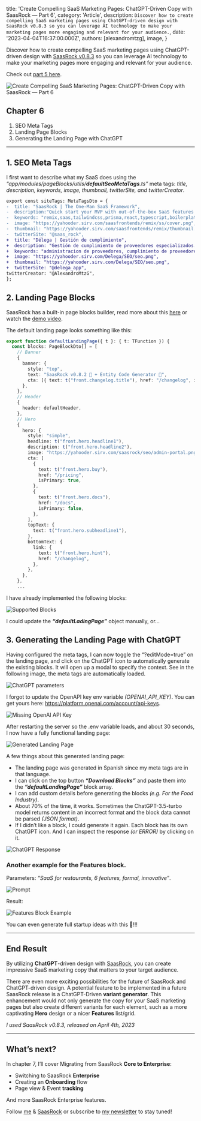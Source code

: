 
  title: 'Create Compelling SaaS Marketing Pages: ChatGPT-Driven Copy with SaasRock — Part 6',
  category: 'Article',
  description: `Discover how to create compelling SaaS marketing pages using ChatGPT-driven design with SaasRock v0.8.3 so you can leverage AI technology to make your marketing pages more engaging and relevant for your audience.`,
  date: '2023-04-04T16:37:00.000Z',
  authors: [alexandromtzg],
  image,
}

Discover how to create compelling SaaS marketing pages using ChatGPT-driven design with [SaasRock v0.8.3](https://saasrock.com/?ref=dev.to&utm_content=saasrock-delega-part-6) so you can leverage AI technology to make your marketing pages more engaging and relevant for your audience.

Check out [part 5 here](https://alexandromtzg.medium.com/building-a-document-and-contract-saas-with-saasrock-part-5-pricing-plans-bd8888f56751).

<img
  src={image}
  alt="Create Compelling SaaS Marketing Pages: ChatGPT-Driven Copy with SaasRock — Part 6"
  className="w-full"
/>

<!--more-->

## Chapter 6

1. SEO Meta Tags
2. Landing Page Blocks
3. Generating the Landing Page with ChatGPT

---

## 1. SEO Meta Tags

I first want to describe what my SaaS does using the _“app/modules/pageBlocks/utils/**defaultSeoMetaTags**.ts”_ meta tags: _title, description, keywords, image, thumbnail, twitterSite, and twitterCreator_.

```diff
export const siteTags: MetaTagsDto = {
-  title: "SaasRock | The One-Man SaaS Framework",
-  description:"Quick start your MVP with out-of-the-box SaaS features like Authentication, Pricing & Subscriptions, Admin & App portals, Entity Builder (CRUD, API, Webhooks, Permissions, Logs...), Blogging, CRM, Email Marketing, Page Block Builder, Notifications, Onboarding, and more.",
-  keywords: "remix,saas,tailwindcss,prisma,react,typescript,boilerplate,saas-kit,saas-boilerplate,stripe,postmark,admin-portal,app-dashboard,multi-tenancy",
-  image: "https://yahooder.sirv.com/saasfrontends/remix/ss/cover.png",
-  thumbnail: "https://yahooder.sirv.com/saasfrontends/remix/thumbnail.png",
-  twitterSite: "@saas_rock",
+  title: "Délega | Gestión de cumplimiento",
+  description: "Gestión de cumplimiento de proveedores especializados. Firma tus contratos y gestiona evidencia de documentación legal de proveedores como Opinión de Cumplimiento SAT, INFONAVIT, IMSS y documentación para REPSE .",
+  keywords: "administracion de proveedores, cumplimiento de proveedores, proveedores, proveedores de servicios, documentacion, gestion de documentos, firma de contratos, contrato digital, infonavit, imss, sat, repse, cumplimiento",
+  image: "https://yahooder.sirv.com/Delega/SEO/seo.png",
+  thumbnail: "https://yahooder.sirv.com/Delega/SEO/seo.png",
+  twitterSite: "@delega_app",
twitterCreator: "@AlexandroMtzG",
};
```

## 2. Landing Page Blocks

SaasRock has a built-in page blocks builder, read more about this [here](https://javascript.plainenglish.io/building-a-page-block-builder-with-remix-and-tailwind-css-f9044a09cfa8) or watch the [demo video](https://www.loom.com/share/aabfac5c4fb94e2698e459fa4a01f948).

The default landing page looks something like this:

```ts
export function defaultLandingPage({ t }: { t: TFunction }) {
  const blocks: PageBlockDto[] = [
    // Banner
    {
      banner: {
        style: "top",
        text: "SaasRock v0.8.2 🎉 + Entity Code Generator 🚀",
        cta: [{ text: t("front.changelog.title"), href: "/changelog", isPrimary: true }],
      },
    },
    // Header
    {
      header: defaultHeader,
    },
    // Hero
    {
      hero: {
        style: "simple",
        headline: t("front.hero.headline1"),
        description: t("front.hero.headline2"),
        image: "https://yahooder.sirv.com/saasrock/seo/admin-portal.png",
        cta: [
          {
            text: t("front.hero.buy"),
            href: "/pricing",
            isPrimary: true,
          },
          {
            text: t("front.hero.docs"),
            href: "/docs",
            isPrimary: false,
          },
        ],
        topText: {
          text: t("front.hero.subheadline1"),
        },
        bottomText: {
          link: {
            text: t("front.hero.hint"),
            href: "/changelog",
          },
        },
      },
    },
    ...
```

I have already implemented the following blocks:

![Supported Blocks](https://miro.medium.com/v2/resize:fit:1400/format:webp/1*8dlH9Wu7KkVDI9dGYpgPMA.png)

I could update the _**“defaultLadingPage”**_ object manually, or...

## 3. Generating the Landing Page with ChatGPT

Having configured the meta tags, I can now toggle the “?editMode=true” on the landing page, and click on the ChatGPT icon to automatically generate the existing blocks. It will open up a modal to specify the context. See in the following image, the meta tags are automatically loaded.

![ChatGPT parameters](https://miro.medium.com/v2/resize:fit:1400/format:webp/1*NLnREtOqVXpF3WbAnXVq6g.png)

I forgot to update the OpenAPI key env variable _(OPENAI_API_KEY)_. You can get yours here: https://platform.openai.com/account/api-keys.

![Missing OpenAI API Key](https://miro.medium.com/v2/resize:fit:1400/format:webp/1*H2dPahwi-lx5ryZ4BoPgew.png)

After restarting the server so the .env variable loads, and about 30 seconds, I now have a fully functional landing page:

![Generated Landing Page](https://miro.medium.com/v2/resize:fit:1400/format:webp/1*sLeFT45abTCX6IGKCmK2OA.png)

A few things about this generated landing page:

- The landing page was generated in Spanish since my meta tags are in that language.
- I can click on the top button **_“Download Blocks”_** and paste them into the **_“defaultLandingPage”_** block array.
- I can add custom details before generating the blocks _(e.g. For the Food Industry)_.
- About 70% of the time, it works. Sometimes the ChatGPT-3.5-turbo model returns content in an incorrect format and the block data cannot be parsed _(JSON format)_.
- If I didn’t like a block, I could generate it again. Each block has its own ChatGPT icon. And I can inspect the response _(or ERROR)_ by clicking on it.

![ChatGPT Response](https://miro.medium.com/v2/resize:fit:1400/format:webp/1*HpEm1cDWARACCHtLhd1ySA.png)

### Another example for the Features block.

Parameters: _“SaaS for restaurants, 6 features, formal, innovative”_.

![Prompt](https://miro.medium.com/v2/resize:fit:1400/format:webp/1*Lwoni9cb4H9e8iSJCPgTTQ.png)

Result:

![Features Block Example](https://miro.medium.com/v2/resize:fit:1400/format:webp/1*3M446nVaVENWtdQ4tM4f3A.png)

You can even generate full startup ideas with this 👀!!!

---

## End Result

By utilizing **ChatGPT**-driven design with [SaasRock](https://saasrock.com/?ref=dev.to&utm_content=saasrock-delega-part-6), you can create impressive SaaS marketing copy that matters to your target audience.

There are even more exciting possibilities for the future of SaasRock and ChatGPT-driven design. A potential feature to be implemented in a future SaasRock release is a ChatGPT-Driven **variant generator**. This enhancement would not only generate the copy for your SaaS marketing pages but also create different variants for each element, such as a more captivating **Hero** design or a nicer **Features** list/grid.

_*I used SaasRock v0.8.3, released on April 4th, 2023*_

---

## What’s next?

In chapter 7, I’ll cover Migrating from SaasRock **Core to Enterprise**:

- Switching to SaasRock **Enterprise**
- Creating an **Onboarding** flow
- Page view & Event **tracking**

And more SaasRock Enterprise features.

Follow [me](https://twitter.com/AlexandroMtzG) & [SaasRock](https://twitter.com/saas_rock) or subscribe to [my newsletter](https://saasrock.com/newsletter?ref=dev.to&utm_content=saasrock-delega-part-6) to stay tuned!
